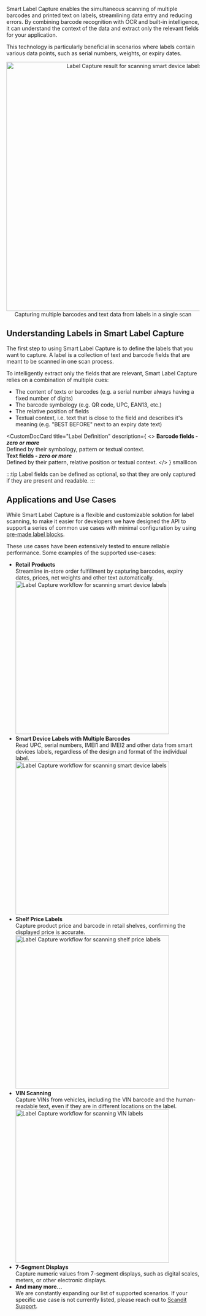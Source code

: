 Smart Label Capture enables the simultaneous scanning of multiple barcodes and printed text on labels, streamlining data entry and reducing errors. By combining barcode recognition with OCR and built-in intelligence, it can understand the context of the data and extract only the relevant fields for your application. 

This technology is particularly beneficial in scenarios where labels contain various data points, such as serial numbers, weights, or expiry dates.

<p align="center">
  <img src="/img/batch-scanning/SLC-smart-devices.jpg" width="650px" alt="Label Capture result for scanning smart device labels" />
  <br/>Capturing multiple barcodes and text data from labels in a single scan
</p>

## Understanding Labels in Smart Label Capture

The first step to using Smart Label Capture is to define the labels that you want to capture.
A label is a collection of text and barcode fields that are meant to be scanned in one scan process.

To intelligently extract only the fields that are relevant, Smart Label Capture relies on a combination of multiple cues:

* The content of texts or barcodes (e.g. a serial number always having a fixed number of digits)
* The barcode symbology (e.g. QR code, UPC, EAN13, etc.)
* The relative position of fields
* Textual context, i.e. text that is close to the field and describes it's meaning (e.g. "BEST BEFORE" next to an expiry date text)


<CustomDocCardsWrapper>

<CustomDocCard 
  title="Label Definition" 
  description={
    <>
      <strong>Barcode fields<em> - zero or more</em></strong> 
      <br />
      Defined by their symbology, pattern or textual context.
      <br />
      <strong>Text fields<em> - zero or more</em></strong> 
      <br />
      Defined by their pattern, relative position or textual context.
    </>
  } 
  smallIcon
>
  <div className="icon-wrapper"><LabelCapture/></div>
</CustomDocCard>

</CustomDocCardsWrapper>

:::tip
Label fields can be defined as optional, so that they are only captured if they are present and readable.
:::

## Applications and Use Cases

While Smart Label Capture is a flexible and customizable solution for label scanning, to make it easier for developers we have designed the API to support a series of common use cases with minimal configuration by using [pre-made label blocks](../label-definitions).

These use cases have been extensively tested to ensure reliable performance. Some examples of the supported use-cases:

* <strong>Retail Products</strong>
<br/>Streamline in-store order fulfillment by capturing barcodes, expiry dates, prices, net weights and other text automatically.<br/><img src="/img/batch-scanning/SLC-retail.gif" width="400px" alt="Label Capture workflow for scanning smart device labels" />
* <strong>Smart Device Labels with Multiple Barcodes</strong>
<br/>Read UPC, serial numbers, IMEI1 and IMEI2 and other data from smart devices labels, regardless of the design and format of the individual label.<br/><img src="/img/batch-scanning/SLC-smart-devices.gif" width="400px" alt="Label Capture workflow for scanning smart device labels" />
* <strong>Shelf Price Labels</strong>
<br/>Capture product price and barcode in retail shelves, confirming the displayed price is accurate.<br/><img src="/img/batch-scanning/SLC-shelf-price.png" width="400px" alt="Label Capture workflow for scanning shelf price labels" />
* <strong>VIN Scanning</strong>
<br/>Capture VINs from vehicles, including the VIN barcode and the human-readable text, even if they are in different locations on the label.<br/><img src="/img/batch-scanning/SLC-vin.png" width="400px" alt="Label Capture workflow for scanning VIN labels" />
* <strong>7-Segment Displays</strong>
<br/>Capture numeric values from 7-segment displays, such as digital scales, meters, or other electronic displays.<br/>
* <strong>And many more...</strong>
<br/>We are constantly expanding our list of supported scenarios. If your specific use case is not currently listed, please reach out to [Scandit Support](mailto:support@scandit.com).

